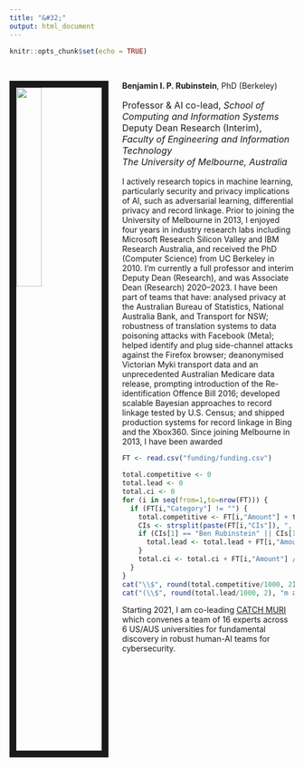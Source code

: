 ```yaml
---
title: "&#32;"
output: html_document
---
```


```r
knitr::opts_chunk$set(echo = TRUE)
```

<head><title>Ben Rubinstein</title></head>

<link rel="stylesheet" href="styles.css" type="text/css">

<br>

<img src="images/ben1.jpg" style="width:30%; border:12px solid; margin-right: 24px" align="left">

**Benjamin I. P. Rubinstein**, PhD (Berkeley)<br> 
<p style="font-size:16px">Professor & AI co-lead, _School of Computing and Information Systems_<br>
Deputy Dean Research (Interim), _Faculty of Engineering and Information Technology_<br>
_The University of Melbourne, Australia_</p>

I actively research topics in machine learning, particularly security and privacy implications of AI, such as adversarial learning, differential privacy and record linkage. Prior to joining the University of Melbourne in 2013, I enjoyed four years in industry research labs including Microsoft Research Silicon Valley and IBM Research Australia, and received the PhD (Computer Science) from UC Berkeley in 2010. I'm currently a full professor and interim Deputy Dean (Research), and was Associate Dean (Research) 2020--2023. I have been part of teams that have: analysed privacy at the Australian Bureau of Statistics, National Australia Bank, and Transport for NSW; robustness of translation systems to data poisoning attacks with Facebook (Meta); helped identify and plug side-channel attacks against the Firefox browser; deanonymised Victorian Myki transport data and an unprecedented Australian Medicare data release, prompting introduction of the Re-identification Offence Bill 2016; developed scalable Bayesian approaches to record linkage tested by U.S. Census; and shipped production systems for record linkage in Bing and the Xbox360. Since joining Melbourne in 2013, I have been awarded 
```r
FT <- read.csv("funding/funding.csv")

total.competitive <- 0
total.lead <- 0
total.ci <- 0
for (i in seq(from=1,to=nrow(FT))) {
  if (FT[i,"Category"] != "") {
    total.competitive <- FT[i,"Amount"] + total.competitive
    CIs <- strsplit(paste(FT[i,"CIs"]), ", |,")[[1]]
    if (CIs[1] == "Ben Rubinstein" || CIs[1] == "Benjamin Rubinstein" || CIs[1] == "Rubinstein" || CIs[1] == "B. Rubinstein") {
      total.lead <- total.lead + FT[i,"Amount"]
    }
    total.ci <- total.ci + FT[i,"Amount"] / length(CIs)
  }
}
cat("\\$", round(total.competitive/1000, 2), "m in competitive funding ", sep="")
cat("(\\$", round(total.lead/1000, 2), "m as lead) to my institution. ", sep="")
```
Starting 2021, I am co-leading [CATCH MURI](https://catch-muri.org) which convenes a team of 16 experts across 6 US/AUS universities for fundamental discovery in robust human-AI teams for cybersecurity. 